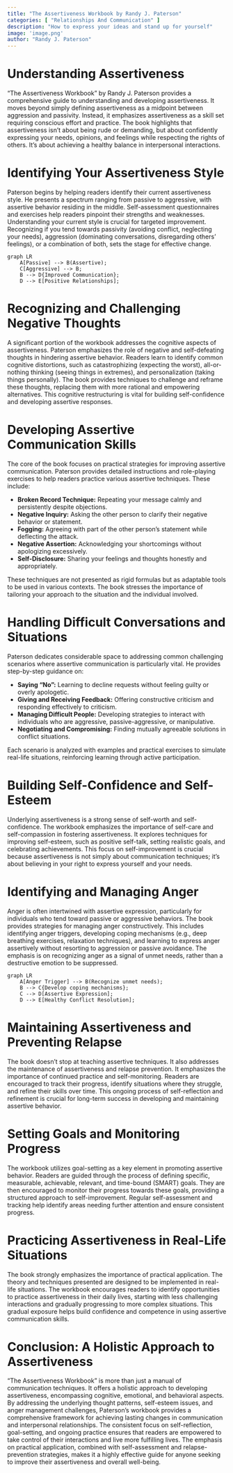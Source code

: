 ```yaml
---
title: "The Assertiveness Workbook by Randy J. Paterson"
categories: [ "Relationships And Communication" ]
description: "How to express your ideas and stand up for yourself"
image: 'image.png'
author: "Randy J. Paterson"
---
```

# Understanding Assertiveness

"The Assertiveness Workbook" by Randy J. Paterson provides a comprehensive guide to understanding and developing assertiveness.  It moves beyond simply defining assertiveness as a midpoint between aggression and passivity.  Instead, it emphasizes assertiveness as a skill set requiring conscious effort and practice. The book highlights that assertiveness isn't about being rude or demanding, but about confidently expressing your needs, opinions, and feelings while respecting the rights of others.  It's about achieving a healthy balance in interpersonal interactions.

# Identifying Your Assertiveness Style

Paterson begins by helping readers identify their current assertiveness style.  He presents a spectrum ranging from passive to aggressive, with assertive behavior residing in the middle.  Self-assessment questionnaires and exercises help readers pinpoint their strengths and weaknesses.  Understanding your current style is crucial for targeted improvement. Recognizing if you tend towards passivity (avoiding conflict, neglecting your needs), aggression (dominating conversations, disregarding others' feelings), or a combination of both, sets the stage for effective change.

```mermaid
graph LR
    A[Passive] --> B(Assertive);
    C[Aggressive] --> B;
    B --> D{Improved Communication};
    D --> E[Positive Relationships];
```

# Recognizing and Challenging Negative Thoughts

A significant portion of the workbook addresses the cognitive aspects of assertiveness.  Paterson emphasizes the role of negative and self-defeating thoughts in hindering assertive behavior.  Readers learn to identify common cognitive distortions, such as catastrophizing (expecting the worst), all-or-nothing thinking (seeing things in extremes), and personalization (taking things personally).  The book provides techniques to challenge and reframe these thoughts, replacing them with more rational and empowering alternatives.  This cognitive restructuring is vital for building self-confidence and developing assertive responses.

# Developing Assertive Communication Skills

The core of the book focuses on practical strategies for improving assertive communication.  Paterson provides detailed instructions and role-playing exercises to help readers practice various assertive techniques.  These include:

* **Broken Record Technique:**  Repeating your message calmly and persistently despite objections.
* **Negative Inquiry:**  Asking the other person to clarify their negative behavior or statement.
* **Fogging:**  Agreeing with part of the other person's statement while deflecting the attack.
* **Negative Assertion:**  Acknowledging your shortcomings without apologizing excessively.
* **Self-Disclosure:**  Sharing your feelings and thoughts honestly and appropriately.


These techniques are not presented as rigid formulas but as adaptable tools to be used in various contexts. The book stresses the importance of tailoring your approach to the situation and the individual involved.


# Handling Difficult Conversations and Situations

Paterson dedicates considerable space to addressing common challenging scenarios where assertive communication is particularly vital.  He provides step-by-step guidance on:

* **Saying "No":**  Learning to decline requests without feeling guilty or overly apologetic.
* **Giving and Receiving Feedback:**  Offering constructive criticism and responding effectively to criticism.
* **Managing Difficult People:**  Developing strategies to interact with individuals who are aggressive, passive-aggressive, or manipulative.
* **Negotiating and Compromising:**  Finding mutually agreeable solutions in conflict situations.

Each scenario is analyzed with examples and practical exercises to simulate real-life situations, reinforcing learning through active participation.


# Building Self-Confidence and Self-Esteem

Underlying assertiveness is a strong sense of self-worth and self-confidence.  The workbook emphasizes the importance of self-care and self-compassion in fostering assertiveness.  It explores techniques for improving self-esteem, such as positive self-talk, setting realistic goals, and celebrating achievements.  This focus on self-improvement is crucial because assertiveness is not simply about communication techniques; it's about believing in your right to express yourself and your needs.


# Identifying and Managing Anger

Anger is often intertwined with assertive expression, particularly for individuals who tend toward passive or aggressive behaviors.  The book provides strategies for managing anger constructively.  This includes identifying anger triggers, developing coping mechanisms (e.g., deep breathing exercises, relaxation techniques), and learning to express anger assertively without resorting to aggression or passive avoidance.  The emphasis is on recognizing anger as a signal of unmet needs, rather than a destructive emotion to be suppressed.

```mermaid
graph LR
    A[Anger Trigger] --> B(Recognize unmet needs);
    B --> C{Develop coping mechanisms};
    C --> D[Assertive Expression];
    D --> E[Healthy Conflict Resolution];
```

# Maintaining Assertiveness and Preventing Relapse

The book doesn't stop at teaching assertive techniques.  It also addresses the maintenance of assertiveness and relapse prevention.  It emphasizes the importance of continued practice and self-monitoring.  Readers are encouraged to track their progress, identify situations where they struggle, and refine their skills over time.  This ongoing process of self-reflection and refinement is crucial for long-term success in developing and maintaining assertive behavior.

# Setting Goals and Monitoring Progress

The workbook utilizes goal-setting as a key element in promoting assertive behavior.  Readers are guided through the process of defining specific, measurable, achievable, relevant, and time-bound (SMART) goals.  They are then encouraged to monitor their progress towards these goals, providing a structured approach to self-improvement.  Regular self-assessment and tracking help identify areas needing further attention and ensure consistent progress.


# Practicing Assertiveness in Real-Life Situations

The book strongly emphasizes the importance of practical application.  The theory and techniques presented are designed to be implemented in real-life situations.  The workbook encourages readers to identify opportunities to practice assertiveness in their daily lives, starting with less challenging interactions and gradually progressing to more complex situations.  This gradual exposure helps build confidence and competence in using assertive communication skills.


# Conclusion: A Holistic Approach to Assertiveness

"The Assertiveness Workbook" is more than just a manual of communication techniques.  It offers a holistic approach to developing assertiveness, encompassing cognitive, emotional, and behavioral aspects.  By addressing the underlying thought patterns, self-esteem issues, and anger management challenges, Paterson's workbook provides a comprehensive framework for achieving lasting changes in communication and interpersonal relationships. The consistent focus on self-reflection, goal-setting, and ongoing practice ensures that readers are empowered to take control of their interactions and live more fulfilling lives.  The emphasis on practical application, combined with self-assessment and relapse-prevention strategies, makes it a highly effective guide for anyone seeking to improve their assertiveness and overall well-being.

